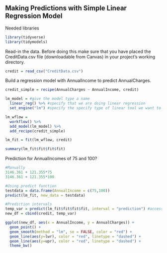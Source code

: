 ## Making Predictions with Simple Linear Regression Model

Needed libraries  
```{r}
library(tidyverse)
library(tidymodels)
```

Read-in the data. Before doing this make sure that you have placed the CreditData.csv file (downloadable from Canvas) in your project's working directory.  

```{r}
credit = read_csv("CreditData.csv")
```

Build a regression model with AnnualIncome to predict AnnualCharges.  
```{r}
credit_simple = recipe(AnnualCharges ~ AnnualIncome, credit)

lm_model = #give the model type a name 
  linear_reg() %>% #specify that we are doing linear regression
  set_engine("lm") #specify the specify type of linear tool we want to use 

lm_wflow = 
  workflow() %>% 
  add_model(lm_model) %>% 
  add_recipe(credit_simple)

lm_fit = fit(lm_wflow, credit)
```

```{r}
summary(lm_fit$fit$fit$fit)
```

Prediction for AnnualIncomes of 75 and 100?  
```{r}
#Manually
3146.361 + 121.355*75
3146.361 + 121.355*100

#Using predict function
testdata = data.frame(AnnualIncome = c(75,100))
predict(lm_fit, new_data = testdata)
```

```{r}
#Prediction intervals
temp_var = predict(lm_fit$fit$fit$fit, interval = "prediction") #accessing the fit object with the three $fit
new_df = cbind(credit, temp_var)

ggplot(new_df, aes(x = AnnualIncome, y = AnnualCharges)) + 
  geom_point() + 
  geom_smooth(method = "lm", se = FALSE, color = "red") +
  geom_line(aes(y=lwr), color = "red", linetype = "dashed") +
  geom_line(aes(y=upr), color = "red", linetype = "dashed") +
  theme_bw() 
```
